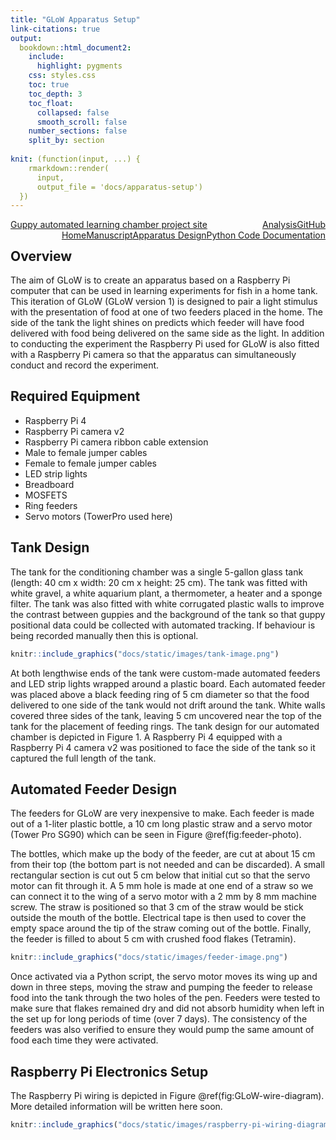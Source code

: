 ```yaml
---
title: "GLoW Apparatus Setup"
link-citations: true
output:
  bookdown::html_document2:
    include:
      highlight: pygments
    css: styles.css
    toc: true
    toc_depth: 3
    toc_float: 
      collapsed: false
      smooth_scroll: false
    number_sections: false
    split_by: section
    
knit: (function(input, ...) {
    rmarkdown::render(
      input,
      output_file = 'docs/apparatus-setup')
  })
---
```


<div class="topnav">
<a href="index.html">Guppy automated learning chamber project site</a> 
<a href="https://github.com/wyatt-toure/guppy-automated-learning-chamber" style = "float: right;">GitHub</a>
<a href="analysis.html" style = "float: right;">Analysis</a> 
<a href="python-code-documentation.html" style = "float: right;">Python Code Documentation</a> 
<a class="active" href="apparatus-setup.html"style = "float: right;">Apparatus Design</a>
<a href="manuscript.html" style = "float: right;">Manuscript</a>
<a href="index.html" style = "float: right;">Home</a>
</div>

## Overview

The aim of GLoW is to create an apparatus based on a Raspberry Pi computer that
can be used in learning experiments for fish in a home tank. This iteration of
GLoW (GLoW version 1) is designed to pair a light stimulus with the presentation
of food at one of two feeders placed in the home. The side of the tank the light
shines on predicts which feeder will have food delivered with food being
delivered on the same side as the light. In addition to conducting the
experiment the Raspberry Pi used for GLoW is also fitted with a Raspberry Pi
camera so that the apparatus can simultaneously conduct and record the
experiment.

## Required Equipment

-   Raspberry Pi 4
-   Raspberry Pi camera v2
-   Raspberry Pi camera ribbon cable extension
-   Male to female jumper cables
-   Female to female jumper cables
-   LED strip lights
-   Breadboard
-   MOSFETS
-   Ring feeders
-   Servo motors (TowerPro used here)

## Tank Design

The tank for the conditioning chamber was a single 5-gallon glass tank
(length: 40 cm x width: 20 cm x height: 25 cm). The tank was fitted with white
gravel, a white aquarium plant, a thermometer, a heater and a sponge filter. The
tank was also fitted with white corrugated plastic walls to improve the contrast
between guppies and the background of the tank so that guppy positional data
could be collected with automated tracking. If behaviour is being recorded
manually then this is optional.

```r
knitr::include_graphics("docs/static/images/tank-image.png")
```

At both lengthwise ends of the tank were custom-made automated feeders and LED
strip lights wrapped around a plastic board. Each automated feeder was placed
above a black feeding ring of 5 cm diameter so that the food delivered to one
side of the tank would not drift around the tank. White walls covered three
sides of the tank, leaving 5 cm uncovered near the top of the tank for the
placement of feeding rings. The tank design for our automated chamber is
depicted in Figure 1. A Raspberry Pi 4 equipped with a Raspberry Pi 4 camera v2
was positioned to face the side of the tank so it captured the full length of
the tank.

## Automated Feeder Design

The feeders for GLoW are very inexpensive to make. Each feeder is made out of
a 1-liter plastic bottle, a 10 cm long plastic straw and a servo motor (Tower
Pro SG90) which can be seen in Figure \@ref(fig:feeder-photo).

The bottles, which make up the body of the feeder, are cut at about 15 cm from
their top (the bottom part is not needed and can be discarded). A small
rectangular section is cut out 5 cm below that initial cut so that the servo
motor can fit through it. A 5 mm hole is made at one end of a straw so we can
connect it to the wing of a servo motor with a 2 mm by 8 mm machine screw. The
straw is positioned so that 3 cm of the straw would be stick outside the mouth
of the bottle. Electrical tape is then used to cover the empty space around the
tip of the straw coming out of the bottle. Finally, the feeder is filled to
about 5 cm with crushed food flakes (Tetramin).

```r
knitr::include_graphics("docs/static/images/feeder-image.png")
```

Once activated via a Python script, the servo motor moves its wing up and down
in three steps, moving the straw and pumping the feeder to release food into the
tank through the two holes of the pen. Feeders were tested to make sure that
flakes remained dry and did not absorb humidity when left in the set up for long
periods of time (over 7 days). The consistency of the feeders was also verified
to ensure they would pump the same amount of food each time they were activated.

## Raspberry Pi Electronics Setup

The Raspberry Pi wiring is depicted in Figure \@ref(fig:GLoW-wire-diagram). More
detailed information will be written here soon.

```r
knitr::include_graphics("docs/static/images/raspberry-pi-wiring-diagram.svg")
```
